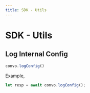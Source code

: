 ---
title: SDK - Utils
---


# SDK - Utils

## Log Internal Config

<CodeBox>

```javascript
convo.logConfig()
```

</CodeBox>

Example,
<CodeBox>

```javascript
let resp = await convo.logConfig();
```

</CodeBox>
